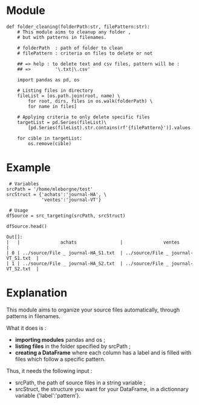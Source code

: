 = Module =

<source lang="python3">
def folder_cleaning(folderPath:str, filePattern:str):
    # This module aims to cleanup any folder ,
    # but with patterns in filenames.
    
    # folderPath  : path of folder to clean
    # filePattern : criteria on files to delete or not
    
    ## => help : to delete text and csv files, pattern will be :
    ## =>         '\.txt|\.csv'
    
    import pandas as pd, os
    
    # Listing files in directory
    fileList = [os.path.join(root, name) \
        for root, dirs, files in os.walk(folderPath) \
        for name in files]
    
    # Applying criteria to only delete specific files
    targetList = pd.Series(fileList)\
        [pd.Series(fileList).str.contains(rf'{filePattern}')].values
    
    for cible in targetList:
        os.remove(cible)
</source>

= Example =

<source lang="python3">
 # Variables
srcPath = '/home/mleborgne/test'
srcStruct = {'achats':'journal-HA', \
             'ventes':'journal-VT'}

 # Usage
dfSource = src_targeting(srcPath, srcStruct)

dfSource.head()
</source>

<source>
Out[]:
|   |               achats                |               ventes                |
| 0 | ../source/File _ journal-HA_S1.txt  | ../source/File _ journal-VT_S1.txt  |
| 1 | ../source/File _ journal-HA_S2.txt  | ../source/File _ journal-VT_S2.txt  |
</source>


= Explanation =

This module aims to organize your source files automatically, through patterns in filenames.

What it does is :
* '''importing modules''' pandas and os ;
* '''listing files''' in the folder specified by srcPath ;
* '''creating a DataFrame''' where each column has a label and is filled with files which follow a specific pattern.

Thus, it needs the following input :
* srcPath, the path of source files in a string variable ;
* srcStruct, the structure you want for your DataFrame, in a dictionnary variable {'label':'pattern'}.
